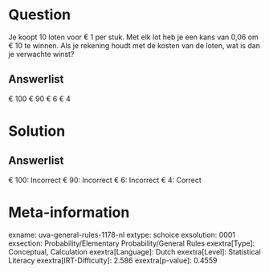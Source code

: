 Question
========

Je koopt 10 loten voor € 1 per stuk. Met elk lot heb je een kans van
0,06 om € 10 te winnen. Als je rekening houdt met de kosten van de
loten, wat is dan je verwachte winst?

Answerlist
----------

€ 100
€ 90
€ 6
€ 4

Solution
========

Answerlist
----------

€ 100: Incorrect
€ 90: Incorrect
€ 6: Incorrect
€ 4: Correct

Meta-information
================
exname: uva-general-rules-1178-nl
extype: schoice
exsolution: 0001
exsection: Probability/Elementary Probability/General Rules 
exextra[Type]: Conceptual, Calculation
exextra[Language]: Dutch
exextra[Level]: Statistical Literacy
exextra[IRT-Difficulty]: 2.586
exextra[p-value]: 0.4559
